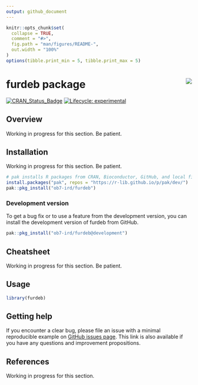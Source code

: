 ```yaml
---
output: github_document
---
```


<!-- README.md is generated from README.Rmd. Please edit that file and click on Knit button at the end. -->

```r
knitr::opts_chunk$set(
  collapse = TRUE,
  comment = "#>",
  fig.path = "man/figures/README-",
  out.width = "100%"
)
options(tibble.print_min = 5, tibble.print_max = 5)
```

# furdeb package <a href='https://ob7-ird.github.io/furdeb'><img src='man/figures/logo.png' align="right" /></a>

<!-- badges: start -->
[![CRAN_Status_Badge](https://www.r-pkg.org/badges/version/furdeb)](https://cran.r-project.org/package=furdeb)
[![Lifecycle: experimental](https://img.shields.io/badge/lifecycle-experimental-orange.svg)](https://www.tidyverse.org/lifecycle/#experimental)

<!-- badges: end -->

## Overview

Working in progress for this section. Be patient.

## Installation

Working in progress for this section. Be patient.
```r
# pak installs R packages from CRAN, Bioconductor, GitHub, and local files and directories. Check https://pak.r-lib.org/ for more information.
install.packages("pak", repos = "https://r-lib.github.io/p/pak/dev/")
pak::pkg_install("ob7-ird/furdeb")
```


### Development version

To get a bug fix or to use a feature from the development version, you can install the development version of furdeb from GitHub.

```r
pak::pkg_install("ob7-ird/furdeb@development")
```

## Cheatsheet

Working in progress for this section. Be patient.

## Usage

```r
library(furdeb)
```

## Getting help

If you encounter a clear bug, please file an issue with a minimal reproducible example on [GitHub issues page](https://github.com/OB7-IRD/furdeb/issues). This link is also available if you have any questions and improvement propositions.

## References

Working in progress for this section.
